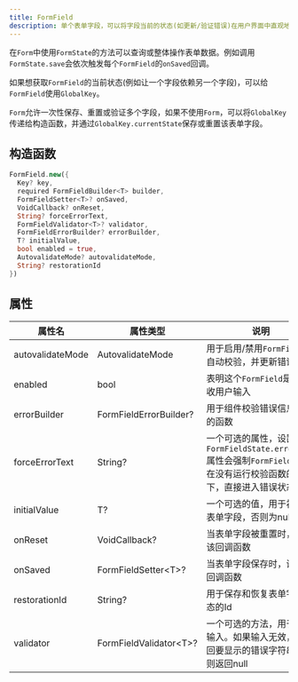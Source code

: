 ```yaml
---
title: FormField
description: 单个表单字段，可以将字段当前的状态(如更新/验证错误)在用户界面中直观地反映出来
---
```


在`Form`中使用`FormState`的方法可以查询或整体操作表单数据。例如调用`FormState.save`会依次触发每个`FormField`的`onSaved`回调。

如果想获取`FormField`的当前状态(例如让一个字段依赖另一个字段)，可以给`FormField`使用`GlobalKey`。

`Form`允许一次性保存、重置或验证多个字段，如果不使用`Form`，可以将`GlobalKey`传递给构造函数，并通过`GlobalKey.currentState`保存或重置该表单字段。

## 构造函数
```dart
FormField.new({
  Key? key, 
  required FormFieldBuilder<T> builder, 
  FormFieldSetter<T>? onSaved, 
  VoidCallback? onReset, 
  String? forceErrorText, 
  FormFieldValidator<T>? validator, 
  FormFieldErrorBuilder? errorBuilder, 
  T? initialValue, 
  bool enabled = true, 
  AutovalidateMode? autovalidateMode, 
  String? restorationId
})
```

## 属性
| 属性名 | 属性类型 |  说明 |
|-------|--------|-------|
|autovalidateMode| AutovalidateMode | 用于启用/禁用`FormField`的自动校验，并更新错误信息 |
|enabled| bool | 表明这个`FormField`是否接收用户输入 |
|errorBuilder| FormFieldErrorBuilder? | 用于组件校验错误信息展示的函数 |
|forceErrorText| String? |  一个可选的属性，设置`FormFieldState.errorText`属性会强制`FormFieldState`在没有运行校验函数的情况下，直接进入错误状态 |
|initialValue| T? | 一个可选的值，用于初始化表单字段，否则为null |
|onReset |  VoidCallback? | 当表单字段被重置时，调用该回调函数  |
|onSaved | FormFieldSetter\<T\>? | 当表单字段保存时，调用该回调函数  |
|restorationId | String?  | 用于保存和恢复表单字段状态的Id |
|validator| FormFieldValidator\<T\>? |  一个可选的方法，用于验证输入。如果输入无效，则返回要显示的错误字符串，否则返回null |

